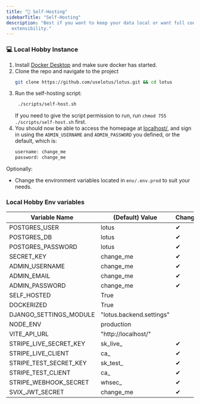 ```yaml
---
title: "👤 Self-Hosting"
sidebarTitle: "Self-Hosting"
description: "Best if you want to keep your data local or want full control and
  extensibility."
---
```


### 💻 Local Hobby Instance

1. Install [Docker Desktop](https://www.docker.com/products/docker-desktop/) and make sure docker has started.
2. Clone the repo and navigate to the project
   ```sh
   git clone https://github.com/uselotus/lotus.git && cd lotus
   ```
3. Run the self-hosting script:
   ```sh
    ./scripts/self-host.sh
   ```
   If you need to give the script permission to run, run `chmod 755 ./scripts/self-host.sh` first.
4. You should now be able to access the homepage at [localhost/](http://localhost/), and sign in using the `ADMIN_USERNAME` and `ADMIN_PASSWORD` you defined, or the default, which is:
   ```py
   username: change_me
   password: change_me
   ```

Optionally:

- Change the environment variables located in `env/.env.prod` to suit your needs.

### Local Hobby Env variables

| Variable Name          | (Default) Value     | Change? |
| ---------------------- | ------------------- | ------- |
| POSTGRES_USER          | lotus               | ✔       |
| POSTGRES_DB            | lotus               | ✔       |
| POSTGRES_PASSWORD      | lotus               | ✔       |
| SECRET_KEY             | change_me           | ✔       |
| ADMIN_USERNAME         | change_me           | ✔       |
| ADMIN_EMAIL            | change_me           | ✔       |
| ADMIN_PASSWORD         | change_me           | ✔       |
| SELF_HOSTED            | True                |         |
| DOCKERIZED             | True                |         |
| DJANGO_SETTINGS_MODULE | "lotus.backend.settings"    |         |
| NODE_ENV               | production          |         |
| VITE_API_URL           | "http://localhost/" |         |
| STRIPE_LIVE_SECRET_KEY | sk_live\_           | ✔       |
| STRIPE_LIVE_CLIENT     | ca\_                | ✔       |
| STRIPE_TEST_SECRET_KEY | sk_test\_           | ✔       |
| STRIPE_TEST_CLIENT     | ca\_                | ✔       |
| STRIPE_WEBHOOK_SECRET  | whsec\_             | ✔       |
| SVIX_JWT_SECRET        | change_me           | ✔       |
